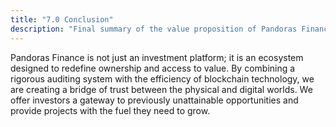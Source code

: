 ```yaml
---
title: "7.0 Conclusion"
description: "Final summary of the value proposition of Pandoras Finance."
---
```


Pandoras Finance is not just an investment platform; it is an ecosystem designed to redefine ownership and access to value. By combining a rigorous auditing system with the efficiency of blockchain technology, we are creating a bridge of trust between the physical and digital worlds. We offer investors a gateway to previously unattainable opportunities and provide projects with the fuel they need to grow.